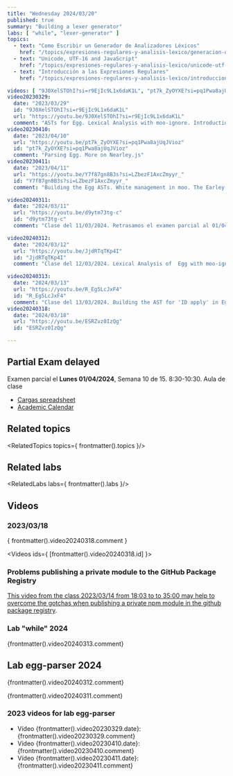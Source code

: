```yaml
---
title: "Wednesday 2024/03/20"
published: true
summary: "Building a lexer generator"
labs: [ "while", "lexer-generator" ]
topics: 
  - text: "Como Escribir un Generador de Analizadores Léxicos"
    href: "/topics/expresiones-regulares-y-analisis-lexico/generacion-de-analizadores-lexicos"
  - text: "Unicode, UTF-16 and JavaScript"
    href: "/topics/expresiones-regulares-y-analisis-lexico/unicode-utf-16-and-js"
  - text: "Introducción a las Expresiones Regulares"
    href: "/topics/expresiones-regulares-y-analisis-lexico/introduccion-a-regexp"

videos: [ "9J0XelSTOhI?si=r9EjIc9L1x6daK1L", "pt7k_ZyOYXE?si=pq1Pwa8ajUqJVioz", "Y7f87gn8B3s?si=LZbezF1AxcZmyyr_", "kbSFcqni__0?si=WVkTrYLf7YN7HSNH"]
video20230329:
  date: "2023/03/29"
  id: "9J0XelSTOhI?si=r9EjIc9L1x6daK1L"
  url: "https://youtu.be/9J0XelSTOhI?si=r9EjIc9L1x6daK1L"
  comment: "ASTs for Egg. Lexical Analysis with moo-ignore. Introduction to Nearley.js"
video20230410:
  date: "2023/04/10"
  url: "https://youtu.be/pt7k_ZyOYXE?si=pq1Pwa8ajUqJVioz"
  id: "pt7k_ZyOYXE?si=pq1Pwa8ajUqJVioz"
  comment: "Parsing Egg. More on Nearley.js"
video20230411:
  date: "2023/04/11"
  url: "https://youtu.be/Y7f87gn8B3s?si=LZbezF1AxcZmyyr_"
  id: "Y7f87gn8B3s?si=LZbezF1AxcZmyyr_"
  comment: "Building the Egg ASTs. White management in moo. The Earley algorithm"

video20240311:
  date: "2024/03/11"
  url: "https://youtu.be/d9ytm73tg-c"
  id: "d9ytm73tg-c"
  comment: "Clase del 11/03/2024. Retrasamos el examen parcial al 01/04/2024. El lenguaje Egg, ASTs para Egg, El generador de analizadores sintácticos Nearley.js, El generador de analizadores léxicos Moo. Moo-ignore"

video20240312:
  date: "2024/03/12"
  url: "https://youtu.be/JjdRTqTKp4I"
  id: "JjdRTqTKp4I"
  comment: "Clase del 12/03/2024. Lexical Analysis of  Egg with moo-ignore. Egg grammar in Nearley.js"

video20240313:
  date: "2024/03/13"
  url: "https://youtu.be/R_Eg5LcJxF4"
  id: "R_Eg5LcJxF4"
  comment: "Clase del 13/03/2024. Building the AST for 'ID apply' in Egg. Adding loops to the calculator language"
video20240318: 
  date: "2024/03/18"
  url: "https://youtu.be/ESRZvz0IzQg"
  id: "ESRZvz0IzQg"

---
```


## Partial Exam delayed

Examen parcial el **Lunes 01/04/2024**, Semana 10 de 15. 8:30-10:30. Aula de clase

* [Cargas spreadsheet](https://docs.google.com/spreadsheets/d/1Kf8YEX6TYj3ie_uhM-d7twuN1J7KXMyBfSH6KPzDjHY/edit#gid=363158717)
* [Academic Calendar](/schedules#academic-calendar)


## Related topics

<RelatedTopics topics={ frontmatter().topics }/>

## Related labs

<RelatedLabs labs={ frontmatter().labs }/>

## Videos

### 2023/03/18

{ frontmatter().video20240318.comment }

<Videos ids={ [frontmatter().video20240318.id] }></Videos>

### Problems publishing a private module to the GitHub Package Registry

[This video from the class 2023/03/14 from 18:03 to to 35:00 may help to overcome the gotchas when publishing a private npm module in the github package registry](/news).


### Lab "while" 2024

{frontmatter().video20240313.comment}

<Videos ids={[frontmatter().video20240313.id]}></Videos>

## Lab egg-parser 2024

{frontmatter().video20240312.comment}

<Videos ids={[frontmatter().video20240312.id]}></Videos>

{frontmatter().video20240311.comment}

<Videos ids={[frontmatter().video20240311.id]}></Videos>

### 2023 videos for lab egg-parser

<Videos ids={frontmatter().videos}></Videos>

- Vídeo {frontmatter().video20230329.date}: {frontmatter().video20230329.comment}
- Vídeo {frontmatter().video20230410.date}: {frontmatter().video20230410.comment}
- Vídeo {frontmatter().video20230411.date}: {frontmatter().video20230411.comment}




